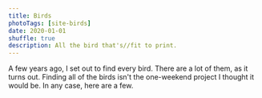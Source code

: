 ```yaml
---
title: Birds
photoTags: [site-birds]
date: 2020-01-01
shuffle: true
description: All the bird that's//fit to print.
---
```


A few years ago, I set out to find every bird. There are a lot of them, as it turns out. Finding all of the birds isn't the one-weekend project I thought it would be. In any case, here are a few. 
